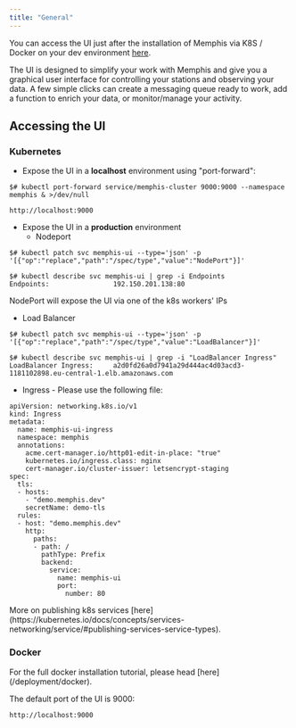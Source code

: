 ```yaml
---
title: "General"
---
```


You can access the UI just after the installation of Memphis via K8S / Docker on
your dev environment [here](/deployment/kubernetes/1---installation).

The UI is designed to simplify your work with Memphis and give you a graphical
user interface for controlling your stations and observing your data. A few
simple clicks can create a messaging queue ready to work, add a function to
enrich your data, or monitor/manage your activity.

## Accessing the UI

### Kubernetes

- Expose the UI in a **localhost** environment using "port-forward":

```
$# kubectl port-forward service/memphis-cluster 9000:9000 --namespace memphis & >/dev/null
```

```
http://localhost:9000
```

- Expose the UI in a **production** environment
  - Nodeport

```
$# kubectl patch svc memphis-ui --type='json' -p '[{"op":"replace","path":"/spec/type","value":"NodePort"}]'
```

```
$# kubectl describe svc memphis-ui | grep -i Endpoints
Endpoints:                192.150.201.138:80
```

NodePort will expose the UI via one of the k8s workers' IPs

- Load Balancer

```
$# kubectl patch svc memphis-ui --type='json' -p '[{"op":"replace","path":"/spec/type","value":"LoadBalancer"}]'
```

```
$# kubectl describe svc memphis-ui | grep -i "LoadBalancer Ingress"
LoadBalancer Ingress:     a2d0fd26a0d7941a29d444ac4d03acd3-1181102898.eu-central-1.elb.amazonaws.com
```

- Ingress - Please use the following file:

```
apiVersion: networking.k8s.io/v1
kind: Ingress
metadata:
  name: memphis-ui-ingress
  namespace: memphis
  annotations:
    acme.cert-manager.io/http01-edit-in-place: "true"
    kubernetes.io/ingress.class: nginx
    cert-manager.io/cluster-issuer: letsencrypt-staging
spec:
  tls:
  - hosts:
    - "demo.memphis.dev"
    secretName: demo-tls
  rules:
  - host: "demo.memphis.dev"
    http:
      paths:
      - path: /
        pathType: Prefix
        backend:
          service:
            name: memphis-ui
            port:
              number: 80
```

<Info>
  More on publishing k8s services
  [here](https://kubernetes.io/docs/concepts/services-networking/service/#publishing-services-service-types).
</Info>

### Docker

<Info>
  For the full docker installation tutorial, please head
  [here](/deployment/docker).
</Info>

The default port of the UI is 9000:

```
http://localhost:9000
```
